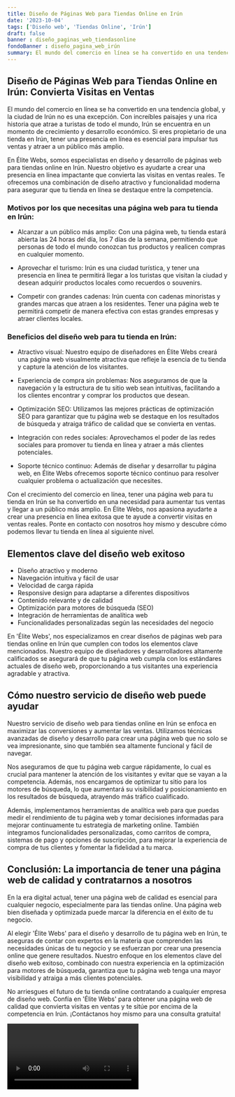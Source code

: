 ```yaml
---
title: Diseño de Páginas Web para Tiendas Online en Irún
date: '2023-10-04'
tags: ['Diseño web', 'Tiendas Online', 'Irún']
draft: false
banner : diseño_paginas_web_tiendasonline
fondoBanner : diseño_pagina_web_irún
summary: El mundo del comercio en línea se ha convertido en una tendencia global, y la ciudad de Irún no es una excepción. Con increíbles paisajes y una rica historia que atrae a turistas de todo el mundo, Irún se encuentra en un momento de crecimiento y desarrollo económico. Si eres propietario de una tienda en Irún, tener una presencia en línea es esencial para impulsar tus ventas y atraer a un público más amplio. 
---
```


## Diseño de Páginas Web para Tiendas Online en Irún: Convierta Visitas en Ventas

El mundo del comercio en línea se ha convertido en una tendencia global, y la ciudad de Irún no es una excepción. Con increíbles paisajes y una rica historia que atrae a turistas de todo el mundo, Irún se encuentra en un momento de crecimiento y desarrollo económico. Si eres propietario de una tienda en Irún, tener una presencia en línea es esencial para impulsar tus ventas y atraer a un público más amplio. 

En Élite Webs, somos especialistas en diseño y desarrollo de páginas web para tiendas online en Irún. Nuestro objetivo es ayudarte a crear una presencia en línea impactante que convierta las visitas en ventas reales. Te ofrecemos una combinación de diseño atractivo y funcionalidad moderna para asegurar que tu tienda en línea se destaque entre la competencia.

### Motivos por los que necesitas una página web para tu tienda en Irún:

- Alcanzar a un público más amplio: Con una página web, tu tienda estará abierta las 24 horas del día, los 7 días de la semana, permitiendo que personas de todo el mundo conozcan tus productos y realicen compras en cualquier momento.

- Aprovechar el turismo: Irún es una ciudad turística, y tener una presencia en línea te permitirá llegar a los turistas que visitan la ciudad y desean adquirir productos locales como recuerdos o souvenirs.

- Competir con grandes cadenas: Irún cuenta con cadenas minoristas y grandes marcas que atraen a los residentes. Tener una página web te permitirá competir de manera efectiva con estas grandes empresas y atraer clientes locales.

### Beneficios del diseño web para tu tienda en Irún:

- Atractivo visual: Nuestro equipo de diseñadores en Élite Webs creará una página web visualmente atractiva que refleje la esencia de tu tienda y capture la atención de los visitantes.

- Experiencia de compra sin problemas: Nos aseguramos de que la navegación y la estructura de tu sitio web sean intuitivas, facilitando a los clientes encontrar y comprar los productos que desean.

- Optimización SEO: Utilizamos las mejores prácticas de optimización SEO para garantizar que tu página web se destaque en los resultados de búsqueda y atraiga tráfico de calidad que se convierta en ventas.

- Integración con redes sociales: Aprovechamos el poder de las redes sociales para promover tu tienda en línea y atraer a más clientes potenciales.

- Soporte técnico continuo: Además de diseñar y desarrollar tu página web, en Élite Webs ofrecemos soporte técnico continuo para resolver cualquier problema o actualización que necesites.

Con el crecimiento del comercio en línea, tener una página web para tu tienda en Irún se ha convertido en una necesidad para aumentar tus ventas y llegar a un público más amplio. En Élite Webs, nos apasiona ayudarte a crear una presencia en línea exitosa que te ayude a convertir visitas en ventas reales. Ponte en contacto con nosotros hoy mismo y descubre cómo podemos llevar tu tienda en línea al siguiente nivel.

<GifSeo />

<Cta />

## Elementos clave del diseño web exitoso

- Diseño atractivo y moderno
- Navegación intuitiva y fácil de usar
- Velocidad de carga rápida
- Responsive design para adaptarse a diferentes dispositivos
- Contenido relevante y de calidad
- Optimización para motores de búsqueda (SEO)
- Integración de herramientas de analítica web
- Funcionalidades personalizadas según las necesidades del negocio

En 'Élite Webs', nos especializamos en crear diseños de páginas web para tiendas online en Irún que cumplen con todos los elementos clave mencionados. Nuestro equipo de diseñadores y desarrolladores altamente calificados se asegurará de que tu página web cumpla con los estándares actuales de diseño web, proporcionando a tus visitantes una experiencia agradable y atractiva.

## Cómo nuestro servicio de diseño web puede ayudar

Nuestro servicio de diseño web para tiendas online en Irún se enfoca en maximizar las conversiones y aumentar las ventas. Utilizamos técnicas avanzadas de diseño y desarrollo para crear una página web que no solo se vea impresionante, sino que también sea altamente funcional y fácil de navegar.

Nos aseguramos de que tu página web cargue rápidamente, lo cual es crucial para mantener la atención de los visitantes y evitar que se vayan a la competencia. Además, nos encargamos de optimizar tu sitio para los motores de búsqueda, lo que aumentará su visibilidad y posicionamiento en los resultados de búsqueda, atrayendo más tráfico cualificado.

Además, implementamos herramientas de analítica web para que puedas medir el rendimiento de tu página web y tomar decisiones informadas para mejorar continuamente tu estrategia de marketing online. También integramos funcionalidades personalizadas, como carritos de compra, sistemas de pago y opciones de suscripción, para mejorar la experiencia de compra de tus clientes y fomentar la fidelidad a tu marca.

## Conclusión: La importancia de tener una página web de calidad y contratarnos a nosotros

En la era digital actual, tener una página web de calidad es esencial para cualquier negocio, especialmente para las tiendas online. Una página web bien diseñada y optimizada puede marcar la diferencia en el éxito de tu negocio.

Al elegir 'Élite Webs' para el diseño y desarrollo de tu página web en Irún, te aseguras de contar con expertos en la materia que comprenden las necesidades únicas de tu negocio y se esfuerzan por crear una presencia online que genere resultados. Nuestro enfoque en los elementos clave del diseño web exitoso, combinado con nuestra experiencia en la optimización para motores de búsqueda, garantiza que tu página web tenga una mayor visibilidad y atraiga a más clientes potenciales.

No arriesgues el futuro de tu tienda online contratando a cualquier empresa de diseño web. Confía en 'Élite Webs' para obtener una página web de calidad que convierta visitas en ventas y te sitúe por encima de la competencia en Irún. ¡Contáctanos hoy mismo para una consulta gratuita!

<Video />

<CtaBot job='Tiendas Online' city='Irún'/>

<Gmaps query='Irún+españa+maps' />